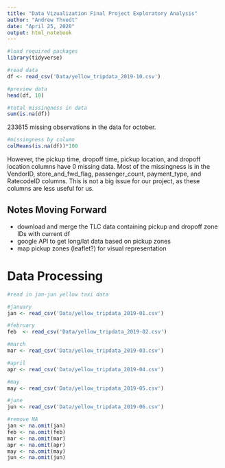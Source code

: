 ```yaml
---
title: "Data Vizualization Final Project Exploratory Analysis"
author: "Andrew Thvedt"
date: "April 25, 2020"
output: html_notebook
---
```

```r
#load required packages
library(tidyverse)

```

```r
#read data
df <- read_csv('Data/yellow_tripdata_2019-10.csv')

#preview data
head(df, 10)
```

```r
#total missingness in data
sum(is.na(df))
```
233615 missing observations in the data for october.

```r
#missingness by column
colMeans(is.na(df))*100
```

However, the pickup time, dropoff time, pickup location, and dropoff location columns have 0 missing data. Most of the missingness is in the VendorID, store_and_fwd_flag, passenger_count, payment_type, and RatecodeID columns. This is not a big issue for our project, as these columns are less useful for us.

## Notes Moving Forward
* download and merge the TLC data containing pickup and dropoff zone IDs with current df
* google API to get long/lat data based on pickup zones
* map pickup zones (leaflet?) for visual representation

# Data Processing

```r
#read in jan-jun yellow taxi data

#january
jan <- read_csv('Data/yellow_tripdata_2019-01.csv')

#february
feb  <- read_csv('Data/yellow_tripdata_2019-02.csv')

#march
mar <- read_csv('Data/yellow_tripdata_2019-03.csv')

#april
apr <- read_csv('Data/yellow_tripdata_2019-04.csv')

#may
may <- read_csv('Data/yellow_tripdata_2019-05.csv')

#june
jun <- read_csv('Data/yellow_tripdata_2019-06.csv')

```


```r
#remove NA
jan <- na.omit(jan)
feb <- na.omit(feb)
mar <- na.omit(mar)
apr <- na.omit(apr)
may <- na.omit(may)
jun <- na.omit(jun)
```

